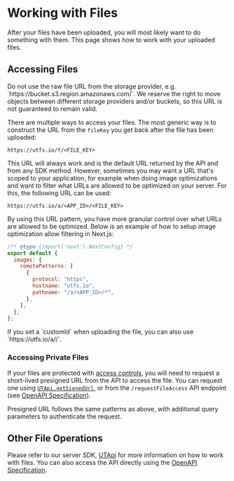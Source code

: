 
# Working with Files

After your files have been uploaded, you will most likely want to do something
with them. This page shows how to work with your uploaded files.

## Accessing Files

<Callout type="warning">
    Do not use the raw file URL from the storage provider, e.g. `https://bucket.s3.region.amazonaws.com/<FILE_KEY>`. We reserve the right to move objects between different storage providers and/or buckets, so this URL is not guaranteed to remain valid.
</Callout>

There are multiple ways to access your files. The most generic way is to
construct the URL from the `fileKey` you get back after the file has been
uploaded:

`https://utfs.io/f/<FILE_KEY>`

This URL will always work and is the default URL returned by the API and from
any SDK method. However, sometimes you may want a URL that's scoped to your
application, for example when doing image optimizations and want to filter what
URLs are allowed to be optimized on your server. For this, the following URL can
be used:

`https://utfs.io/a/<APP_ID>/<FILE_KEY>`

By using this URL pattern, you have more granular control over what URLs are
allowed to be optimized. Below is an example of how to setup image optimization
allow filtering in Next.js:

```js
/** @type {import('next').NextConfig} */
export default {
  images: {
    remotePatterns: [
      {
        protocol: "https",
        hostname: "utfs.io",
        pathname: "/a/<APP_ID>/*",
      },
    ],
  },
};
```

<Callout type="info">
    If you set a `customId` when uploading the file, you can also use `https://utfs.io/a/<APP_ID>/<CUSTOM_ID>`.
</Callout>

### Accessing Private Files

If your files are protected with
[access controls](/regions-and-acl#access-controls), you will need to request a
short-lived presigned URL from the API to access the file. You can request one
using [`UTApi.getSignedUrl`](/api-reference/ut-api#getsignedurl), or from the
`/requestFileAccess` API endpoint (see
[OpenAPI Specification](/api-reference/openapi-spec)).

Presigned URL follows the same patterns as above, with additional query
parameters to authenticate the request.

## Other File Operations

Please refer to our server SDK, [UTApi](/api-reference/ut-api) for more
information on how to work with files. You can also access the API directly
using the [OpenAPI Specification](/api-reference/openapi-spec).
